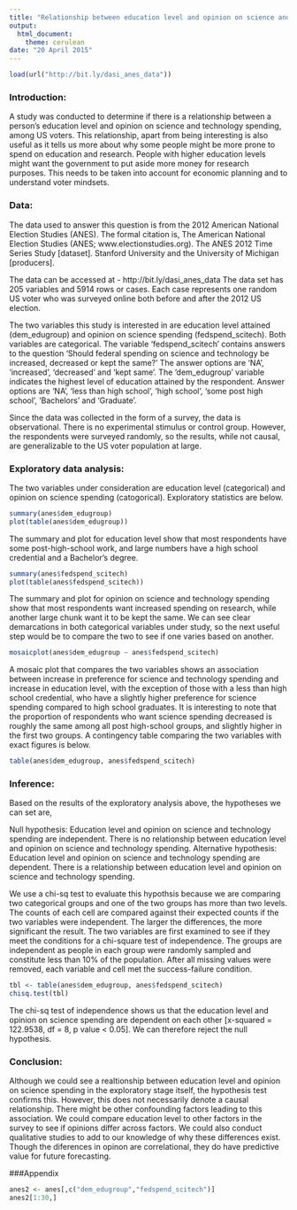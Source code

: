 ```yaml
---
title: "Relationship between education level and opinion on science and technology spending"
output:
  html_document:
    theme: cerulean
date: "20 April 2015"
---
```


<!-- For more info on RMarkdown see http://rmarkdown.rstudio.com/ -->

<!-- Enter the code required to load your data in the space below. The data will be loaded but the line of code won't show up in your write up (echo=FALSE) in order to save space-->
```r
load(url("http://bit.ly/dasi_anes_data"))
```

<!-- In the remainder of the document, add R code chunks as needed -->

### Introduction:

A study was conducted to determine if there is a relationship between a person's education level and opinion on science and technology spending, among US voters. This relationship, apart from being interesting is also useful as it tells us more about why some people might be more prone to spend on education and research. People with higher education levels might want the government to put aside more money for research purposes. This needs to be taken into account for economic planning and to understand voter mindsets.

### Data:

The data used to answer this question is from the 2012 American National Election Studies (ANES). The formal citation is, The American National Election Studies (ANES; www.electionstudies.org). The ANES 2012 Time Series Study [dataset]. Stanford University and the University of Michigan [producers]. 

The data can be accessed at - http://bit.ly/dasi_anes_data
The data set has 205 variables and 5914 rows or cases. Each case represents one random US voter who was surveyed online both before and after the 2012 US election.

The two variables this study is interested in are education level attained (dem_edugroup) and opinion on science spending (fedspend_scitech). Both variables are categorical. The variable 'fedspend_scitech' contains answers to the question 'Should federal spending on science and technology be increased, decreased or kept the same?' The answer options are 'NA', 'increased', 'decreased' and 'kept same'. The 'dem_edugroup' variable indicates the highest level of education attained by the respondent. Answer options are 'NA', 'less than high school', 'high school', 'some post high school', 'Bachelors' and 'Graduate'.

Since the data was collected in the form of a survey, the data is observational. There is no experimental stimulus or control group. However, the respondents were surveyed randomly, so the results, while not causal, are generalizable to the US voter population at large.

### Exploratory data analysis:

The two variables under consideration are education level (categorical) and opinion on science spending (catogorical). Exploratory statistics are below.

```r
summary(anes$dem_edugroup)
plot(table(anes$dem_edugroup))
```
The summary and plot for education level show that most respondents have some post-high-school work, and large numbers have a high school credential and a Bachelor's degree.

```r
summary(anes$fedspend_scitech)
plot(table(anes$fedspend_scitech))
```
The summary and plot for opinion on science and technology spending show that most respondents want increased spending on research, while another large chunk want it to be kept the same. We can see clear demarcations in both categorical variables under study, so the next useful step would be to compare the two to see if one varies based on another.

```r
mosaicplot(anes$dem_edugroup ~ anes$fedspend_scitech)
```
A mosaic plot that compares the two variables shows an association between increase in preference for science and technology spending and increase in education level, with the exception of those with a less than high school credential, who have a slightly higher preference for science spending compared to high school graduates. It is interesting to note that the proportion of respondents who want science spending decreased is roughly the same among all post high-school groups, and slightly higher in the first two groups. A contingency table comparing the two variables with exact figures is below.

```r
table(anes$dem_edugroup, anes$fedspend_scitech)
```

### Inference:

Based on the results of the exploratory analysis above, the hypotheses we can set are,

Null hypothesis: Education level and opinion on science and technology spending are independent. There is no relationship between education level and opinion on science and technology spending.
Alternative hypothesis: Education level and opinion on science and technology spending are dependent. There is a relationship between education level and opinion on science and technology spending.

We use a chi-sq test to evaluate this hypothsis because we are comparing two categorical groups and one of the two groups has more than two levels. The counts of each cell are compared against their expected counts if the two variables were independent. The larger the differences, the more significant the result. The two variables are first examined to see if they meet the conditions for a chi-square test of independence. The groups are independent as people in each group were randomly sampled and constitute less than 10% of the population. After all missing values were removed, each variable and cell met the success-failure condition.

```r
tbl <- table(anes$dem_edugroup, anes$fedspend_scitech)
chisq.test(tbl)
```

The chi-sq test of independence shows us that the education level and opinion on science spending are dependent on each other [x-squared = 122.9538, df = 8, p value < 0.05]. We can therefore reject the null hypothesis.

### Conclusion:

Although we could see a realtionship between education level and opinion on science spending in the exploratory stage itself, the hypothesis test confirms this. However, this does not necessarily denote a causal relationship. There might be other confounding factors leading to this association. We could compare education level to other factors in the survey to see if opinions differ across factors. We could also conduct qualitative studies to add to our knowledge of why these differences exist. Though the diferences in opinon are correlational, they do have predictive value for future forecasting.

###Appendix

```r
anes2 <- anes[,c("dem_edugroup","fedspend_scitech")]
anes2[1:30,]
```


